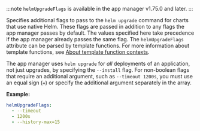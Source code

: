 :::note
`helmUpgradeFlags` is available in the app manager v1.75.0 and later.
:::

Specifies additional flags to pass to the `helm upgrade` command for charts that use native Helm. These flags are passed in addition to any flags the app manager passes by default. The values specified here take precedence if the app manager already passes the same flag. The `helmUpgradeFlags` attribute can be parsed by template functions. For more information about template functions, see [About template function contexts](template-functions-about).

The app manager uses `helm upgrade` for _all_ deployments of an application, not just upgrades, by specifying the `--install` flag. For non-boolean flags that require an additional argument, such as `--timeout 1200s`, you must use an equal sign (`=`) or specify the additional argument separately in the array. 

**Example:**

```yaml
helmUpgradeFlags:
  - --timeout
  - 1200s
  - --history-max=15
```